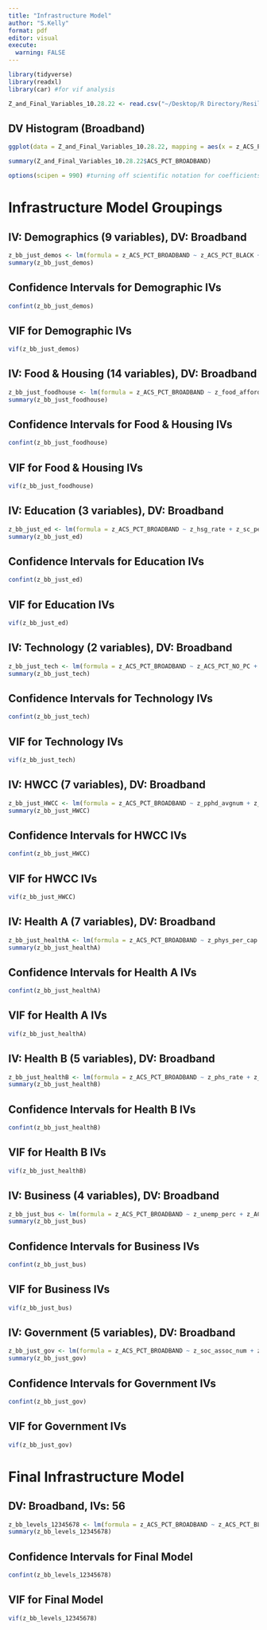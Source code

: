 ```yaml
---
title: "Infrastructure Model"
author: "S.Kelly"
format: pdf
editor: visual
execute: 
  warning: FALSE
---
```


```r
library(tidyverse)
library(readxl)
library(car) #for vif analysis
```

```r
Z_and_Final_Variables_10.28.22 <- read.csv("~/Desktop/R Directory/ResiliencyProject/Z_and_Final_Variables_10.28.22.csv")
```

## DV Histogram (Broadband)

```r
ggplot(data = Z_and_Final_Variables_10.28.22, mapping = aes(x = z_ACS_PCT_BROADBAND)) + geom_histogram() + labs(y = NULL)
```

```r
summary(Z_and_Final_Variables_10.28.22$ACS_PCT_BROADBAND)
```

```r
options(scipen = 990) #turning off scientific notation for coefficients
```

# Infrastructure Model Groupings

## IV: Demographics (9 variables), DV: Broadband

```r
z_bb_just_demos <- lm(formula = z_ACS_PCT_BROADBAND ~ z_ACS_PCT_BLACK + z_ACS_PCT_HISPAN + z_SVI_RPL_THEME1_SOCIECO + z_SVI_RPL_THEME2_HH_DISB + z_SVI_RPL_THEME3_MINO + z_SVI_RPL_THEME4_HH_TRANS + z_ACS_PCT_ENGL_NOT_WELL + z_ACS_PCT_NON_CITIZEN + z_ACS_MEDIAN_AGE, data = Z_and_Final_Variables_10.28.22) 
summary(z_bb_just_demos)
```

## Confidence Intervals for Demographic IVs

```r
confint(z_bb_just_demos)
```

## VIF for Demographic IVs

```r
vif(z_bb_just_demos)
```

## IV: Food & Housing (14 variables), DV: Broadband

```r
z_bb_just_foodhouse <- lm(formula = z_ACS_PCT_BROADBAND ~ z_food_afford + z_fd_enviro_indx + z_fi_percent + z_ACS_PCT_FOOD_STAMP + z_childelig_lunch_perc + z_shp_percent + z_shcb_percent + z_ACS_PCT_NO_VEH + z_ACS_PCT_RENTER_HH_CHILD + z_ACS_PCT_RENT_COST_30PCT + z_ACS_PCT_MOBILE_HOME + z_ACS_PCT_OWNED_HH + z_ACS_PCT_OWNER_HH_CHILD + z_ACS_MEDIAN_HOME_VALUE, data = Z_and_Final_Variables_10.28.22)
summary(z_bb_just_foodhouse)
```

## Confidence Intervals for Food & Housing IVs

```r
confint(z_bb_just_foodhouse)
```

## VIF for Food & Housing IVs

```r
vif(z_bb_just_foodhouse)
```

## IV: Education (3 variables), DV: Broadband

```r
z_bb_just_ed <- lm(formula = z_ACS_PCT_BROADBAND ~ z_hsg_rate + z_sc_percent + z_ms_average, data = Z_and_Final_Variables_10.28.22)
summary(z_bb_just_ed)
```

## Confidence Intervals for Education IVs

```r
confint(z_bb_just_ed)
```

## VIF for Education IVs

```r
vif(z_bb_just_ed)
```

## IV: Technology (2 variables), DV: Broadband

```r
z_bb_just_tech <- lm(formula = z_ACS_PCT_BROADBAND ~ z_ACS_PCT_NO_PC + z_ACS_PCT_SMARTPHONE, data = Z_and_Final_Variables_10.28.22)
summary(z_bb_just_tech)
```

## Confidence Intervals for Technology IVs

```r
confint(z_bb_just_tech)
```

## VIF for Technology IVs

```r
vif(z_bb_just_tech)
```

## IV: HWCC (7 variables), DV: Broadband

```r
z_bb_just_HWCC <- lm(formula = z_ACS_PCT_BROADBAND ~ z_pphd_avgnum + z_pmhd_avgnum + z_lbw_percent_lbw + z_pi_phy_inact + z_cip_perc + z_csph_perc + z_ACS_PCT_CHILD_DISAB, data = Z_and_Final_Variables_10.28.22)
summary(z_bb_just_HWCC)
```

## Confidence Intervals for HWCC IVs

```r
confint(z_bb_just_HWCC)
```

## VIF for HWCC IVs

```r
vif(z_bb_just_HWCC)
```

## IV: Health A (7 variables), DV: Broadband

```r
z_bb_just_healthA <- lm(formula = z_ACS_PCT_BROADBAND ~ z_phys_per_cap + z_mhp_per_cap + z_dents_per_cap + z_uninsur_perc + z_uc_percent + z_opcp_rate + z_TeenBirths, data = Z_and_Final_Variables_10.28.22)
summary(z_bb_just_healthA)
```

## Confidence Intervals for Health A IVs

```r
confint(z_bb_just_healthA)
```

## VIF for Health A IVs

```r
vif(z_bb_just_healthA)
```

## IV: Health B (5 variables), DV: Broadband

```r
z_bb_just_healthB <- lm(formula = z_ACS_PCT_BROADBAND ~ z_phs_rate + z_ms_perc_ann + z_AMFAR_AMATFAC + z_MP_PERCPEN + z_AHRF_RURAL_H_CLINIC, data = Z_and_Final_Variables_10.28.22)
summary(z_bb_just_healthB)
```

## Confidence Intervals for Health B IVs

```r
confint(z_bb_just_healthB)
```

## VIF for Health B IVs

```r
vif(z_bb_just_healthB)
```

## IV: Business (4 variables), DV: Broadband

```r
z_bb_just_bus <- lm(formula = z_ACS_PCT_BROADBAND ~ z_unemp_perc + z_ACS_GINI_INDEX + z_ACS_MEDIAN_HH_INCOME + z_ACS_PCT_WORK_NO_CAR, data = Z_and_Final_Variables_10.28.22)
summary(z_bb_just_bus)
```

## Confidence Intervals for Business IVs

```r
confint(z_bb_just_bus)
```

## VIF for Business IVs

```r
vif(z_bb_just_bus)
```

## IV: Government (5 variables), DV: Broadband

```r
z_bb_just_gov <- lm(formula = z_ACS_PCT_BROADBAND ~ z_soc_assoc_num + z_aeo_perc_w_acc + z_dwv_presence + z_ACS_PCT_HH_PUB_ASSIST + z_AHRF_TXC_SITE_NO_CNTRL, data = Z_and_Final_Variables_10.28.22)
summary(z_bb_just_gov)
```

## Confidence Intervals for Government IVs

```r
confint(z_bb_just_gov)
```

## VIF for Government IVs

```r
vif(z_bb_just_gov)
```

# Final Infrastructure Model

## DV: Broadband, IVs: 56

```r
z_bb_levels_12345678 <- lm(formula = z_ACS_PCT_BROADBAND ~ z_ACS_PCT_BLACK + z_ACS_PCT_HISPAN + z_SVI_RPL_THEME1_SOCIECO + z_SVI_RPL_THEME2_HH_DISB + z_SVI_RPL_THEME3_MINO + z_SVI_RPL_THEME4_HH_TRANS + z_ACS_PCT_ENGL_NOT_WELL + z_ACS_PCT_NON_CITIZEN + z_ACS_MEDIAN_AGE + z_food_afford + z_fd_enviro_indx + z_fi_percent + z_ACS_PCT_FOOD_STAMP + z_childelig_lunch_perc + z_shp_percent + z_shcb_percent + z_ACS_PCT_NO_VEH + z_ACS_PCT_RENTER_HH_CHILD + z_ACS_PCT_RENT_COST_30PCT + z_ACS_PCT_MOBILE_HOME + z_ACS_PCT_OWNED_HH + z_ACS_PCT_OWNER_HH_CHILD + z_ACS_MEDIAN_HOME_VALUE + z_hsg_rate + z_sc_percent + z_ms_average + z_ACS_PCT_NO_PC + z_ACS_PCT_SMARTPHONE + z_pphd_avgnum + z_pmhd_avgnum + z_lbw_percent_lbw + z_pi_phy_inact + z_cip_perc + z_csph_perc + z_ACS_PCT_CHILD_DISAB + z_phys_per_cap + z_mhp_per_cap + z_dents_per_cap + z_uninsur_perc + z_uc_percent + z_opcp_rate + z_TeenBirths + z_phs_rate + z_ms_perc_ann + z_AMFAR_AMATFAC + z_MP_PERCPEN + z_AHRF_RURAL_H_CLINIC + z_unemp_perc + z_ACS_GINI_INDEX + z_ACS_MEDIAN_HH_INCOME + z_ACS_PCT_WORK_NO_CAR + z_soc_assoc_num + z_aeo_perc_w_acc + z_dwv_presence + z_ACS_PCT_HH_PUB_ASSIST + z_AHRF_TXC_SITE_NO_CNTRL, data = Z_and_Final_Variables_10.28.22)
summary(z_bb_levels_12345678)
```

## Confidence Intervals for Final Model

```r
confint(z_bb_levels_12345678)
```

## VIF for Final Model

```r
vif(z_bb_levels_12345678)
```
